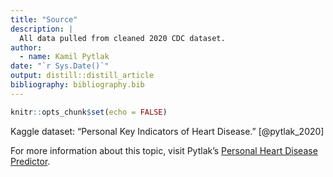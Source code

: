 ```yaml
---
title: "Source"
description: |
  All data pulled from cleaned 2020 CDC dataset.
author:
  - name: Kamil Pytlak
date: "`r Sys.Date()`"
output: distill::distill_article
bibliography: bibliography.bib
---
```


```r
knitr::opts_chunk$set(echo = FALSE)
```

Kaggle dataset: “Personal Key Indicators of Heart Disease." [@pytlak_2020]

For more information about this topic, visit Pytlak's [Personal Heart Disease Predictor](https://kamilpytlak-heart-condition-checker-app-2r42q4.streamlitapp.com/).




